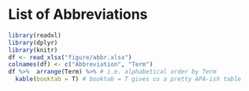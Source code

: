 # List of Abbreviations {.unnumbered}

```r
library(readxl)
library(dplyr)
library(knitr)
df <- read_xlsx("figure/abbr.xlsx")
colnames(df) <- c("Abbreviation", "Term")
df %>%  arrange(Term) %>% # i.e. alphabetical order by Term
  kable(booktab = T) # booktab = T gives us a pretty APA-ish table
```